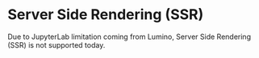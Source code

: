 # Server Side Rendering (SSR)

Due to JupyterLab limitation coming from Lumino, Server Side Rendering (SSR) is not supported today.
